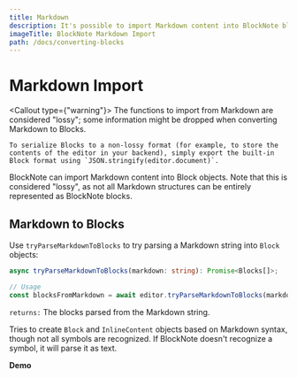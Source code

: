 ```yaml
---
title: Markdown
description: It's possible to import Markdown content into BlockNote blocks, completely client-side.
imageTitle: BlockNote Markdown Import
path: /docs/converting-blocks
---
```


# Markdown Import

<Callout type={"warning"}>
    The functions to import from Markdown are considered "lossy"; some information might be dropped when converting Markdown to Blocks.

    To serialize Blocks to a non-lossy format (for example, to store the contents of the editor in your backend), simply export the built-in Block format using `JSON.stringify(editor.document)`.

</Callout>

BlockNote can import Markdown content into Block objects. Note that this is considered "lossy", as not all Markdown structures can be entirely represented as BlockNote blocks.

## Markdown to Blocks

Use `tryParseMarkdownToBlocks` to try parsing a Markdown string into `Block` objects:

```typescript
async tryParseMarkdownToBlocks(markdown: string): Promise<Blocks[]>;

// Usage
const blocksFromMarkdown = await editor.tryParseMarkdownToBlocks(markdown);
```

`returns:` The blocks parsed from the Markdown string.

Tries to create `Block` and `InlineContent` objects based on Markdown syntax, though not all symbols are recognized. If BlockNote doesn't recognize a symbol, it will parse it as text.

**Demo**

<Example name="interoperability/converting-blocks-from-md" />
